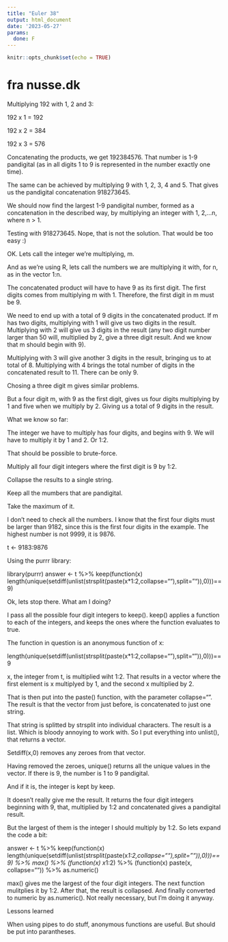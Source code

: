 ```yaml
---
title: "Euler 38"
output: html_document
date: '2023-05-27'
params:
  done: F
---
```


```r
knitr::opts_chunk$set(echo = TRUE)
```
# fra nusse.dk

Multiplying 192 with 1, 2 and 3:

192 x 1 = 192

192 x 2 = 384

192 x 3 = 576

Concatenating the products, we get 192384576. That number is 1-9 pandigital (as in all digits 1 to 9 is represented in the number exactly one time).

The same can be achieved by multiplying 9 with 1, 2, 3, 4 and 5. That gives us the pandigital concatenation 918273645.

We should now find the largest 1-9 pandigital number, formed as a concatenation in the described way, by multiplying an integer with 1, 2,…n, where n > 1.

Testing with 918273645. Nope, that is not the solution. That would be too easy :)

OK. Lets call the integer we're multiplying, m.

And as we're using R, lets call the numbers we are multiplying it with, for n, as in the vector 1:n.

The concatenated product will have to have 9 as its first digit. The first digits comes from multiplying m with 1. Therefore, the first digit in m must be 9.

We need to end up with a total of 9 digits in the concatenated product. If m has two digits, multiplying with 1 will give us two digits in the result. Multiplying with 2 will give us 3 digits in the result (any two digit number larger than 50 will, multiplied by 2, give a three digit result. And we know that m should begin with 9).

Multiplying with 3 will give another 3 digits in the result, bringing us to at total of 8. Multiplying with 4 brings the total number of digits in the concatenated result to 11. There can be only 9.

Chosing a three digit m gives similar problems.

But a four digit m, with 9 as the first digit, gives us four digits multiplying by 1 and five when we multiply by 2. Giving us a total of 9 digits in the result.

What we know so far:

The integer we have to multiply has four digits, and begins with 9.
We will have to multiply it by 1 and 2. Or 1:2.

That should be possible to brute-force.

Multiply all four digit integers where the first digit is 9 by 1:2.

Collapse the results to a single string.

Keep all the mumbers that are pandigital.

Take the maximum of it.

I don't need to check all the numbers. I know that the first four digits must be larger than 9182, since this is the first four digits in the example. The highest number is not 9999, it is 9876.

t <- 9183:9876


Using the purrr library:

library(purrr)
answer <- t %>%
  keep(function(x) length(unique(setdiff(unlist(strsplit(paste(x*1:2,collapse=""),split="")),0)))==9)


Ok, lets stop there. What am I doing?

I pass all the possible four digit integers to keep(). keep() applies a function to each of the integers, and keeps the ones where the function evaluates to true.

The function in question is an anonymous function of x:

length(unique(setdiff(unlist(strsplit(paste(x*1:2,collapse=“”),split=“”)),0)))==9

x, the integer from t, is multiplied wiht 1:2. That results in a vector where the first element is x multiplyed by 1, and the second x multiplied by 2.

That is then put into the paste() function, with the parameter collapse=“”. The result is that the vector from just before, is concatenated to just one string.

That string is splitted by strsplit into individual characters. The result is a list. Which is bloody annoying to work with.
So I put everything into unlist(), that returns a vector.

Setdiff(x,0) removes any zeroes from that vector.

Having removed the zeroes, unique() returns all the unique values in the vector. If there is 9, the number is 1 to 9 pandigital.

And if it is, the integer is kept by keep.

It doesn't really give me the result. It returns the four digit integers beginning with 9, that, multiplied by 1:2 and concatenated gives a pandigital result.

But the largest of them is the integer I should multiply by 1:2. So lets expand the code a bit:

answer <- t %>%
  keep(function(x) length(unique(setdiff(unlist(strsplit(paste(x*1:2,collapse=""),split="")),0)))==9) %>%
  max() %>%
  (function(x) x*1:2) %>%
  (function(x) paste(x, collapse="")) %>%
  as.numeric()


max() gives me the largest of the four digit integers. The next function mulitplies it by 1:2. After that, the result is collapsed. And finally converted to numeric by as.numeric(). Not really necessary, but I'm doing it anyway.

Lessons learned

When using pipes to do stuff, anonymous functions are useful. But should be put into parantheses.